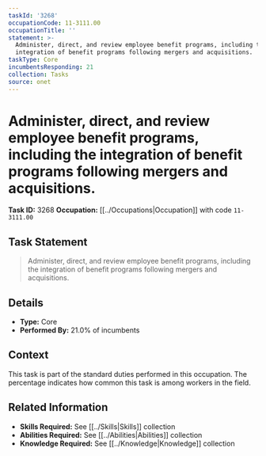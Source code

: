 ```yaml
---
taskId: '3268'
occupationCode: 11-3111.00
occupationTitle: ''
statement: >-
  Administer, direct, and review employee benefit programs, including the
  integration of benefit programs following mergers and acquisitions.
taskType: Core
incumbentsResponding: 21
collection: Tasks
source: onet
---
```

# Administer, direct, and review employee benefit programs, including the integration of benefit programs following mergers and acquisitions.

**Task ID:** 3268
**Occupation:** [[../Occupations|Occupation]] with code `11-3111.00`

## Task Statement

> Administer, direct, and review employee benefit programs, including the integration of benefit programs following mergers and acquisitions.

## Details

- **Type:** Core
- **Performed By:** 21.0% of incumbents

## Context

This task is part of the standard duties performed in this occupation. The percentage indicates how common this task is among workers in the field.

## Related Information

- **Skills Required:** See [[../Skills|Skills]] collection
- **Abilities Required:** See [[../Abilities|Abilities]] collection
- **Knowledge Required:** See [[../Knowledge|Knowledge]] collection
